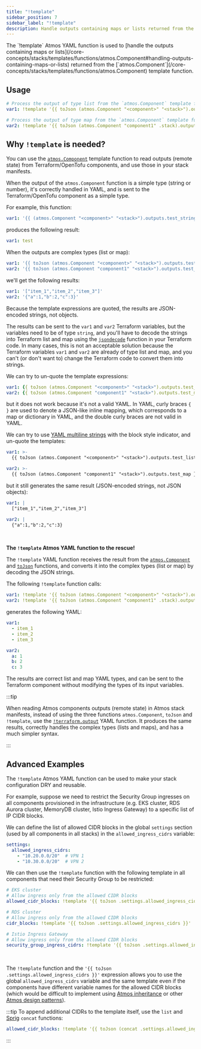 ```yaml
---
title: "!template"
sidebar_position: 7
sidebar_label: "!template"
description: Handle outputs containing maps or lists returned from the atmos.Component template function
---
```




<Intro>
    The `!template` Atmos YAML function is used to [handle the outputs containing maps or
    lists](/core-concepts/stacks/templates/functions/atmos.Component#handling-outputs-containing-maps-or-lists)
    returned from the [`atmos.Component`](/core-concepts/stacks/templates/functions/atmos.Component) template function.
</Intro>

## Usage

```yaml
# Process the output of type list from the `atmos.Component` template function in the provided stack
var1: !template '{{ toJson (atmos.Component "<component>" "<stack>").outputs.test_list }}'

# Process the output of type map from the `atmos.Component` template function in the current stack
var2: !template '{{ toJson (atmos.Component "component1" .stack).outputs.test_map }}'
```

## Why `!template` is needed?

You can use the [`atmos.Component`](/core-concepts/stacks/templates/functions/atmos.Component) template function to
read outputs (remote state) from Terraform/OpenTofu components, and use those in your stack manifests.

When the output of the `atmos.Component` function is a simple type (string or number), it's correctly handled in YAML,
and is sent to the Terraform/OpenTofu component as a simple type.

For example, this function:

```yaml
var1: '{{ (atmos.Component "<component>" "<stack>").outputs.test_string }}'
```

produces the following result:

```yaml
var1: test
```

When the outputs are complex types (list or map):

```yaml
var1: '{{ toJson (atmos.Component "<component>" "<stack>").outputs.test_list }}'
var2: '{{ toJson (atmos.Component "component1" "<stack>").outputs.test_map }}'
```

we'll get the following results:

```yaml
var1: '["item_1","item_2","item_3"]'
var2: '{"a":1,"b":2,"c":3}'
```

Because the template expressions are quoted, the results are JSON-encoded strings, not objects.

The results can be sent to the `var1` and `var2` Terraform variables, but the variables need to be of type `string`, and
you'll have to decode the strings into Terraform list and map using the
[`jsondecode`](https://developer.hashicorp.com/terraform/language/functions/jsondecode) function in your Terraform code.
In many cases, this is not an acceptable solution because the Terraform variables `var1` and `var2` are already of type list and map,
and you can't (or don't want to) change the Terraform code to convert them into strings.

We can try to un-quote the template expressions:

```yaml
var1: {{ toJson (atmos.Component "<component>" "<stack>").outputs.test_list }}
var2: {{ toJson (atmos.Component "component1" "<stack>").outputs.test_map }}
```

but it does not work because it's not a valid YAML.
In YAML, curly braces `{ }` are used to denote a JSON-like inline mapping, which corresponds to a map or dictionary in YAML,
and the double curly braces are not valid in YAML.

We can try to use [YAML multiline strings](https://yaml-multiline.info/) with the block style indicator, and un-quote the templates:

```yaml
var1: >-
  {{ toJson (atmos.Component "<component>" "<stack>").outputs.test_list }}

var2: >-
  {{ toJson (atmos.Component "component1" "<stack>").outputs.test_map }}
```

but it still generates the same result (JSON-encoded strings, not JSON objects):

```yaml
var1: |
  ["item_1","item_2","item_3"]

var2: |
  {"a":1,"b":2,"c":3}
```

<br/>

__The `!template` Atmos YAML function to the rescue!__

The `!template` YAML function receives the result
from the [`atmos.Component`](/core-concepts/stacks/templates/functions/atmos.Component)
and [`toJson`](https://masterminds.github.io/sprig/defaults.html) functions, and converts it into the complex
types (list or map) by decoding the JSON strings.

The following `!template` function calls:

```yaml
var1: !template '{{ toJson (atmos.Component "<component>" "<stack>").outputs.test_list }}'
var2: !template '{{ toJson (atmos.Component "component1" .stack).outputs.test_map }}'
```

generates the following YAML:

```yaml
var1:
  - item_1
  - item_2
  - item_3

var2:
  a: 1
  b: 2
  c: 3
```

The results are correct list and map YAML types, and can be sent to the Terraform component without modifying the types
of its input variables.

:::tip

When reading Atmos components outputs (remote state) in Atmos stack manifests, instead of using the three functions
`atmos.Component`, `toJson` and `!template`, use the [`!terraform.output`](/core-concepts/stacks/yaml-functions/terraform.output)
YAML function. It produces the same results, correctly handles the complex types (lists and maps), and has a much simpler syntax.

:::

## Advanced Examples

The `!template` Atmos YAML function can be used to make your stack configuration DRY and reusable.

For example, suppose we need to restrict the Security Group ingresses on all components provisioned in the infrastructure
(e.g. EKS cluster, RDS Aurora cluster, MemoryDB cluster, Istio Ingress Gateway) to a specific list of IP CIDR blocks.

We can define the list of allowed CIDR blocks in the global `settings` section (used by all components in all stacks)
in the `allowed_ingress_cidrs` variable:

```yaml
settings:
  allowed_ingress_cidrs:
    - "10.20.0.0/20"  # VPN 1
    - "10.30.0.0/20"  # VPN 2
```

We can then use the `!template` function with the following template in all components that need their Security Group
to be restricted:

```yaml
# EKS cluster
# Allow ingress only from the allowed CIDR blocks
allowed_cidr_blocks: !template '{{ toJson .settings.allowed_ingress_cidrs }}'
```

```yaml
# RDS cluster
# Allow ingress only from the allowed CIDR blocks
cidr_blocks: !template '{{ toJson .settings.allowed_ingress_cidrs }}'
```

```yaml
# Istio Ingress Gateway
# Allow ingress only from the allowed CIDR blocks
security_group_ingress_cidrs: !template '{{ toJson .settings.allowed_ingress_cidrs }}'
```

<br/>

The `!template` function and the `'{{ toJson .settings.allowed_ingress_cidrs }}'` expression allows you to
use the global `allowed_ingress_cidrs` variable and the same template even if the components have different
variable names for the allowed CIDR blocks (which would be difficult to implement using
[Atmos inheritance](/core-concepts/stacks/inheritance) or other [Atmos design patterns](/design-patterns)).

:::tip
To append additional CIDRs to the template itself, use the `list` and [Sprig](https://masterminds.github.io/sprig/lists.html)
`concat` functions:

```yaml
allowed_cidr_blocks: !template '{{ toJson (concat .settings.allowed_ingress_cidrs (list "172.20.0.0/16")) }}'
```
:::
